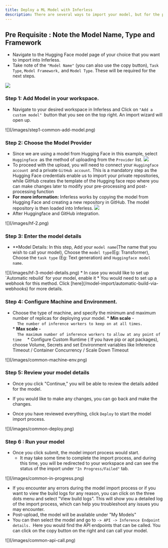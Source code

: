 ```yaml
---
title: Deploy a ML Model with Inferless
description: There are several ways to import your model, but for the purpose of this example, we will be using Hugging Face. By the end of this tutorial, you will have the ability to deploy a Hugging Face model in Inferless.
---
```

## Pre Requisite : Note the Model Name, Type and Framework

*   Navigate to the Hugging Face model page of your choice that you want to import into Inferless.
*   Take note of the `"Model Name"` (you can also use the copy button), `Task Type`, `Model Framework,` and `Model Type`. These will be required for the next steps.
    

![](https://481788968-files.gitbook.io/~/files/v0/b/gitbook-x-prod.appspot.com/o/spaces%2FvFXaxgxbIieOFV5LLzNe%2Fuploads%2FEjPIEFPBOC99Rez1Q9by%2Fimage.png?alt=media&token=46233e4f-0ad6-40ac-ac5e-2353cb376d55)


### Step 1: Add Model in your workspace.

* Navigate to your desired workspace in Inferless and Click on `"Add a custom model" `button that you see on the top right. An import wizard will open up.

<Frame caption = "Click on Add Model">![](/images/step1-common-add-model.png)</Frame>

###  Step 2: Choose the Model Provider
* Since we are using a model from Hugging Face in this example, select `Huggingface `as the method of uploading from the `Provider` list.
![](/images/gs-2.png)
* To proceed with the upload, you will need to connect your `Huggingface account `and a private `GitHub account`. This is a mandatory step as the Hugging Face credentials enable us to import your private repositories, while GitHub creates the template of the Hugging face repo where you can make changes later to modify your pre-processing and post-processing function
* **For more information:** Inferless works by copying the model from Hugging Face and creating a new repository in GitHub. The model repository is then loaded into Inferless.
![](/images/gs-3.png)
* After Huggingface and GitHub integration.
<Frame caption = "Select Hugging Face and also add the neccesary accounts">![](/images/hf-2.png)</Frame>

### Step 3: Enter the model details 

* **Model Details: In this step, Add your `model name`(The name that you wish to call your model), Choose the `model type`(Eg: Transformer), Choose the `task type` (Eg: Text generation) and `Huggingface model name`.

<Frame caption = "Enter the details as noted">![](/images/hf-3-model-details.png)</Frame>
   * In case you would like to set up `Automatic rebuild` for your model, enable it  
         * You would need to set up a webhook for this method. Click [here](/model-import/automatic-build-via-webhooks) for more details.


### Step 4: Configure Machine and Environment.
* Choose the type of machine, and specify the minimum and maximum number of replicas for deploying your model.
         * **Min scale** \-  
         ```  
         The number of inference workers to keep on at all times.  
         ```  
         * **Max scale -**  
         ```  
         The maximum number of inference workers to allow at any point of time  
         ``` 
         * Configure Custom Runtime ( If you have pip or apt packages), choose Volume, Secrets and set Environment variables like Inference Timeout / Container Concurrency / Scale Down Timeout

<Frame caption = "Set runtime and configuration">![](/images/common-machine-env.png)</Frame>


### Step 5: Review your model details

* Once you click "Continue," you will be able to review the details added for the model.

* If you would like to make any changes, you can go back and make the changes.

* Once you have reviewed everything, click `Deploy` to start the model import process.

<Frame caption = "Review all the details carefully before proceeding">![](/images/common-deploy.png)</Frame>


### Step 6 : Run your model

* Once you click submit, the model import process would start.  
   * It may take some time to complete the import process, and during this time, you will be redirected to your workspace and can see the status of the import under `"In Progress/Failed"` tab.  
<Frame caption = "View the model under `In-Progress/ Failed`">![](/images/common-in-progress.png)</Frame>
  
   * If you encounter any errors during the model import process or if you want to view the build logs for any reason, you can click on the three dots menu and select "View build logs". This will show you a detailed log of the import process, which can help you troubleshoot any issues you may encounter.  
   * Post-upload, the model will be available under "My Models"  
   * You can then select the model and go to `-> API -> Inference Endpoint details. `Here you would find the API endpoints that can be called. You can click on the copy button on the right and can call your model.  
  
<Frame caption = "Under the API Tab, you can view the API endpoint details."> ![](/images/common-api-call.png)  </Frame>
